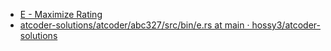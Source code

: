 
<Meta title="ABC327/ABC327-E" />
<Slide src={Png} layout="fullscreen" label="ABC327 E - Maximize Rating" />

- [E \- Maximize Rating](https://atcoder.jp/contests/abc327/tasks/abc327_e)
- [atcoder\-solutions/atcoder/abc327/src/bin/e\.rs at main · hossy3/atcoder\-solutions](https://github.com/hossy3/atcoder-solutions/blob/main/atcoder/abc327/src/bin/e.rs)
